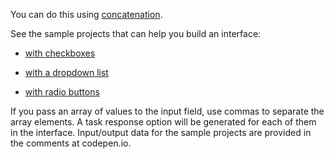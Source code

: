 <Cut title="How do I make tasks that have a varying number of task response options and different options available?">

You can do this using [concatenation](/docs/guide/t-components/helpers#concat).

See the sample projects that can help you build an interface:

- [with checkboxes](https://codepen.io/Toloka_projects/pen/ErzmaM)

- [with a dropdown list](https://codepen.io/Toloka_projects/pen/eXgKLe)

- [with radio buttons](https://codepen.io/Toloka_projects/pen/vYGKZPz)

If you pass an array of values to the input field, use commas to separate the array elements. A task response option will be generated for each of them in the interface. Input/output data for the sample projects are provided in the comments at codepen.io.

</Cut>
